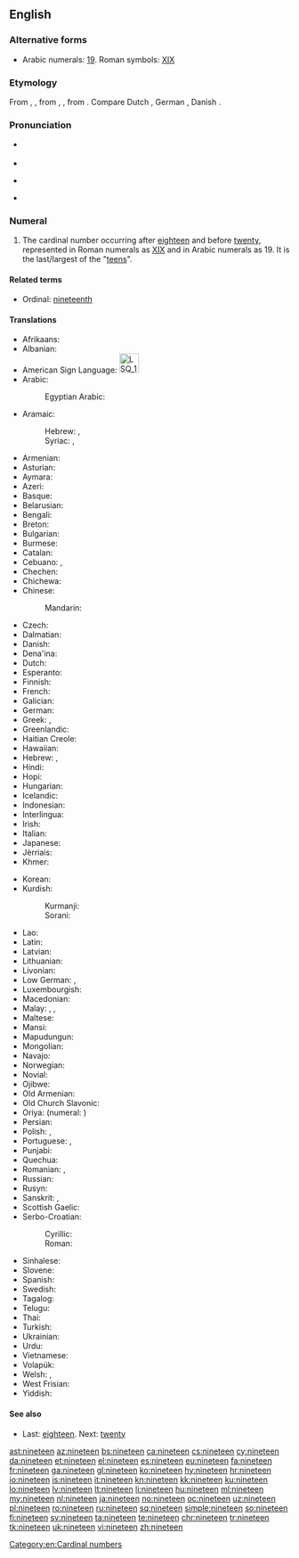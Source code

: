 ==English==
{{cardinalbox|en|18|19|20|eighteen|twenty|ord=nineteenth}}
{{wikipedia}}

===Alternative forms===
* Arabic numerals: [[19]]. Roman symbols: [[XIX]]

===Etymology===
From {{etyl|enm|en}} {{term|nynetene|lang=enm}}, {{term|nintene|lang=enm}}, from {{etyl|ang|en}} {{m|ang|nigontīene}}, {{m|ang|nigontēne}}, from {{etyl|gem-pro|en}} {{m|gem-pro|*newuntehun}}. Compare Dutch {{term|negentien|lang=nl}}, German {{term|neunzehn|lang=de}}, Danish {{term|nitten|lang=da}}.

===Pronunciation===
* {{qualifier|next word stressed near the first syllable}}
*: {{a|UK|US}} {{IPA|/ˈnaɪn.tiːn/|lang=en}}
* {{audio|en-us-nineteen.ogg|Audio (US)|lang=en}}
* {{qualifier|next word stressed after the first syllable}}
*: {{a|UK|US}} {{IPA|/naɪnˈtiːn/|lang=en}}
* {{rhymes|iːn|lang=en}}

===Numeral===
{{head|en|numeral}}

# The cardinal number occurring after [[eighteen]] and before [[twenty]], represented in Roman numerals as [[XIX]] and in Arabic numerals as 19. It is the last/largest of the "[[teen]]s".

====Related terms====
* Ordinal: [[nineteenth]]

====Translations====
{{trans-top|cardinal number}}
* Afrikaans: {{t|af|negentien}}
* Albanian: {{t|sq|nëntëmbëdhjetë}}
* American Sign Language: [[Image:LSQ 19.jpg|35px]]
* Arabic: {{t|ar|تسعة عشر|tr=tís3aT 3áshar}}
*: Egyptian Arabic: {{t|arz|تسعتاشر|tr=tisʕataashar|sc=Arab}}
* Aramaic:
*: Hebrew: {{t|arc|תשעסר|m|tr=tsha‘sar|sc=Hebr}}, {{t|arc|תשעסרא|f|tr=tsha‘esrē|sc=Hebr}}
*: Syriac: {{t|arc|ܬܫܥܣܪ|m|tr=tsha‘sar|sc=Syrc}}, {{t|arc|ܬܫܥܣܪܐ|f|tr=tsha‘esrē|sc=Syrc}}
* Armenian: {{t+|hy|տասնինը|tr=tasninə}}
* Asturian: {{t+|ast|diecinueve}}
* Aymara: {{t|ay|tunka llätunkani}}
* Azeri: {{t+|az|on doqquz}}
* Basque: {{t+|eu|hemeretzi}}
* Belarusian: {{t|be|дзевятна́ццаць|sc=Cyrl}}
* Bengali: {{t|bn|উনিশ|tr=unish}}
* Breton: {{t+|br|naontek}}
* Bulgarian: {{t|bg|деветнадесет|tr=devetnádeset|sc=Cyrl}}
* Burmese: {{t|my|ဆယ့်ကိုး|tr=hsè.ko:|sc=Mymr}}
* Catalan: {{t+|ca|dinou}}
* Cebuano: {{t|ceb|napulo'g siyam}}, {{t|ceb|disinuybe}}
* Chechen: {{t|ce|ткъайоьсна|tr=tqhayösna}}
* Chichewa: {{t|ny|khumi n'zisanu n'zinayi}}
* Chinese:
*: Mandarin: {{t+|cmn|十九|tr=shíjiǔ}}
* Czech: {{t+|cs|devatenáct}}
* Dalmatian: {{t|dlm|dichinú}}
* Danish: {{t+|da|nitten}}
* Dena'ina: {{t|tfn|łq'ich'idi beq'di}}
* Dutch: {{t+|nl|negentien|f}}
* Esperanto: {{t|eo|dek naŭ}}
* Finnish: {{t+|fi|yhdeksäntoista}}
* French: {{t+|fr|dix-neuf|m}}
* Galician: {{t+|gl|dezanove}}
* German: {{t+|de|neunzehn}}
* Greek: {{t+|el|δεκαεννέα|tr=dekaennéa}}, {{t+|el|δεκαεννιά|tr=dekaenniá}}
* Greenlandic: {{t|kl|arvirsaniq-sisamat}}
* Haitian Creole: {{t|ht|diznèf}}
* Hawaiian: {{t|haw|ʻumikūmāiwa}}
* Hebrew: {{t|he|תשע עשרה|alt=תְּשַׁע־עֶשְׂרֵה|tr=t'sha esre|f}} {{qualifier|used in counting}}, {{t|he|תשעה עשר|alt=תִּשְׁעָה־עָשָׂר|tr=tish'a asar|m}}
* Hindi: {{t+|hi|उन्नीस|tr=unnīs}}
* Hopi: {{t|hop|pakwt niikyang pevt siikya’ta}}
* Hungarian: {{t+|hu|tizenkilenc}}
* Icelandic: {{t+|is|nítján}}
* Indonesian: {{t|id|sembilan belas}}
* Interlingua: {{t|ia|dece-nove}}
* Irish: {{t+|ga|naoi déag}}
* Italian: {{t+|it|diciannove}}
* Japanese: {{t+|ja|十九|tr=jū-kyū}}
* Jèrriais: {{t|roa-jer|dgiêx-neuf}}
* Khmer: {{t|km|ដប់ប្រាំបួន|tr=dop pram buon}}
{{trans-mid}}
* Korean: {{t|ko|열 아홉|tr=yeol ahop}}
* Kurdish:
*: Kurmanji: {{t+|ku|nozde}}
*: Sorani: {{t|ckb|نۆزدە|tr=nozde}}
* Lao: {{t|lo|ສິບເກົ້າ|sc=Laoo}}
* Latin: {{t+|la|ūndēvīgintī}}
* Latvian: {{t+|lv|deviņpadsmit}}
* Lithuanian: {{t+|lt|devyniolika}}
* Livonian: {{t|liv|īdõkstuoistõn}}
* Low German: {{t+|nds|negenteihn}}, {{t|nds|nägenteihn}}
* Luxembourgish: {{t-needed|lb}}
* Macedonian: {{t|mk|деветнаесет|tr=devetnáeset}}
* Malay: {{t|ms|sembilan belas}}, {{t|ms|sepuluh sembilan}}, {{t|ms|satu puluh sembilan}}
* Maltese: {{t|mt|dsatax}}
* Mansi: {{t|mns|онтэлловхуйплов|tr=ontəllowxujplow}}
* Mapudungun: {{t|arn|mariylla}}
* Mongolian: {{t|mn|арван ес‎|sc=Cyrl}}
* Navajo: {{t|nv|náhástʼéítsʼáadah}}
* Norwegian: {{t+|no|nitten}}
* Novial: {{t|nov|dek-nin}}
* Ojibwe: {{t|oj|ashi-zhaangaswi}}
* Old Armenian: {{t|xcl|իննեւտասն|tr=innewtasn|sc=Armn}}
* Old Church Slavonic: {{t|cu|дєвѧть на дєсѧтє|sc=Cyrs}}
* Oriya: {{t|or|ଉଣେଇଶ|tr=uṇeiś|sc=Orya}} (numeral: {{t|or|୧୯}})
* Persian: {{t+|fa|نوزده|tr=nuzdah}}
* Polish: {{t+|pl|dziewiętnaście}}, {{qualifier|collective}} {{t|pl|dziewiętnaścioro}}
* Portuguese: {{t+|pt|dezanove}} {{qualifier|Portugal}}, {{t+|pt|dezenove}} {{qualifier|Brazil}}
* Punjabi: {{t|pa|ਉੱਨੀ|tr=unnī|sc=Guru}}
* Quechua: {{t|qu|chunka isqunniyuq}}
* Romanian: {{t+|ro|nouăsprezece}}, {{t|ro|nouășpe}} {{qualifier|informal}}
* Russian: {{t+|ru|девятнадцать|tr=devjatnádtsat’}}
* Rusyn: {{t|rue|девятна́дцить|sc=Cyrl}}
* Sanskrit: {{t|sa|ऊनविंशति|tr=ūnaviṃśáti}}, {{t|sa|नवदशन्|tr=návadaśan}}
* Scottish Gaelic: {{t|gd|naoi}} {{t|gd|deug}}
* Serbo-Croatian:
*: Cyrillic: {{t|sh|деветнаест|sc=Cyrl}}
*: Roman: {{t|sh|devetnaest}}
* Sinhalese: {{t|si|දහනවය|tr=dhahanavaya}}
* Slovene: {{t+|sl|devetnajst}}
* Spanish: {{t+|es|diecinueve}}
* Swedish: {{t+|sv|nitton}}
* Tagalog: {{t+|tl|labinsiyam}}
* Telugu: {{t+|te|పంతొమ్మిది|sc=Telu}}
* Thai: {{t|th|สิบเก้า|sc=Thai}}
* Turkish: {{t+|tr|on dokuz}}
* Ukrainian: {{t+|uk|дев’ятна́дцять|sc=Cyrl}}
* Urdu: {{t|ur|انیس|tr=unnīs}}
* Vietnamese: {{t|vi|mười chín}}
* Volapük: {{t|vo|degzül}}
* Welsh: {{t+|cy|pedwar ar bymtheg}} {{qualifier|vigesimal, traditional}}, {{t+|cy|un deg naw}} {{qualifier|decimal}}
* West Frisian: {{t+|fy|njoggentjin}}
* Yiddish: {{t|yi|נײַנצן|tr=nayntsn|sc=Hebr}}
{{trans-bottom}}

====See also====
* Last: [[eighteen]]. Next: [[twenty]]

[[Category:en:Cardinal numbers]]

[[ast:nineteen]]
[[az:nineteen]]
[[bs:nineteen]]
[[ca:nineteen]]
[[cs:nineteen]]
[[cy:nineteen]]
[[da:nineteen]]
[[et:nineteen]]
[[el:nineteen]]
[[es:nineteen]]
[[eu:nineteen]]
[[fa:nineteen]]
[[fr:nineteen]]
[[ga:nineteen]]
[[gl:nineteen]]
[[ko:nineteen]]
[[hy:nineteen]]
[[hr:nineteen]]
[[io:nineteen]]
[[is:nineteen]]
[[it:nineteen]]
[[kn:nineteen]]
[[kk:nineteen]]
[[ku:nineteen]]
[[lo:nineteen]]
[[lv:nineteen]]
[[lt:nineteen]]
[[li:nineteen]]
[[hu:nineteen]]
[[ml:nineteen]]
[[my:nineteen]]
[[nl:nineteen]]
[[ja:nineteen]]
[[no:nineteen]]
[[oc:nineteen]]
[[uz:nineteen]]
[[pl:nineteen]]
[[ro:nineteen]]
[[ru:nineteen]]
[[sq:nineteen]]
[[simple:nineteen]]
[[so:nineteen]]
[[fi:nineteen]]
[[sv:nineteen]]
[[ta:nineteen]]
[[te:nineteen]]
[[chr:nineteen]]
[[tr:nineteen]]
[[tk:nineteen]]
[[uk:nineteen]]
[[vi:nineteen]]
[[zh:nineteen]]